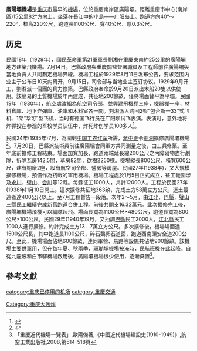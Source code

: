 {{Copy edit|time=2020-09-09T15:54:12+00:00}}
{{Location map+ |China Chongqing |float=left |height=200|width=400|caption=廣陽壩機場位置|places=
{{Location map~ |China Chongqing|lat=29.565|long= 106.745|label='''广阳坝机场'''}}
{{Location map~ |China Chongqing|lat=29.558333|long= 106.566667|label=[[重慶市人民政府|重慶市人民政府]]|position=left}}
{{Location map~ |China Chongqing|lat=30.9|long= 108.467|label=[[万州区|万州区]]|position=left}}
{{Location map~ |China Chongqing|lat=31.216667|long= 107.5|label=[[达州市|达州市]]|position=left}}
}}'''廣陽壩機場'''是[[重庆市|重庆市]]最早的[[機場|機場]]，位於重慶南岸區廣陽壩。距離重慶市中心(南岸區)15公里82°方向上，坐落在長江中的小島——[[广阳岛|广阳岛]]上。跑道方向40°～220°，標高220公尺，跑道長1100公尺、寬40公尺、厚0.3公尺。

==历史==
民國18年（1929年），[[國民革命軍|國民革命軍]]第21軍軍長[[劉湘|劉湘]]在重慶東南約25公里的廣陽壩地方建築飛機場。7月14日，巴縣政府與重慶關監督署職員及工程師前往廣陽壩與當地負責人共同劃定機場界線。機場工程於1929年8月11日发布公告，要求范围内业主于公布日10天内离开，9月15日，司令部与当地业主签订协议。1929年9月开工，劉湘派一個團的兵力修築。巴縣政府奉命於9月20日派出木船20隻以供使用。該簡易的土質機場於年內建成，共征地200餘畝，僅將場面鏟平為平壩。民國19年（1930年），航空處改組為航空司令部，並興建飛機棚三座，機器棚一座，材料倉庫、地下炸彈庫、油庫和木料室各一間。刘湘派人购回2架“包台斯一33”式飞机、1架“华可”型飞机，当时有德国飞行员在广阳坝试飞表演。表演时，意外地将炸弹投在参观的军校学员队伍中，炸死炸伤学员100多人<ref>{{Cite book|title=重庆市志 第5卷|last=重庆市地方志编纂委员会总编辑室编|first=|publisher=成都：成都科技大学出版社|year=1994.12|isbn=7-5616-2208-2|location=|pages=400-401}}</ref>。

民國24年(1935年)7月，為圍剿[[中国工农红军|中国工农红军]]所需，[[蔣中正|蔣中正]]令[[劉湘|劉湘]]擴修廣陽壩機場<ref>{{Cite book|title=重庆南岸文史资料 第14辑 交通专辑|last=重庆市南岸区政协文史资料委员会，重庆市南岸区交通局|first=|publisher=|year=2003.12|isbn=|location=|pages=48}}</ref>。7月20日，巴縣派技術員前往廣陽壩會同軍方共同測量之後，由工兵修築。至年底前擴修工程結束。場面加寬加長，跑道兩端延長線200公尺之內障礙物盡行剷除，拆除瓦房142.5間，草房82間，砍樹2250棵。機場縱長800公尺，橫寬600公尺，建有棚廠2座，設有航空司令部、營房等房屋。民國27年(1938年)，又大規模擴修機場，預備作為抗戰的軍用機場。機場工程處於1月5日正式成立，征工範圍涉及[[永川|永川]]、[[璧山|璧山]]、[[合川|合川]]等12縣。每縣征工1000人，共計12000人。工程於民國27年(1938年)1月10日開工。這次擴修共征地363畝，完成土方58萬立方公尺，運土最遠者達400公尺以上。至7月工程暫告一段落。次年2～5月，由[[江北|江北]]、[[巴縣|巴縣]]，[[璧山|璧山]]三縣民工繼續完成新舊跑道合併工程。前後共開支16.32萬元。此次擴修完工後，廣陽壩機場飛機可以編隊起飛。場面長寬為1100公尺×480公尺，跑道長寬為800公尺×100公尺。民國29年(1940年)9月，又抽調[[巴縣|巴縣]]民工2000人，[[江北縣|江北縣]]民工1000人進行擴修。約計完成土方13．7萬立方公尺。多次擴修後，機場場面達1500公尺長，其中跑道長1100公尺，碎石鵝卵石道面，跑道西南頭安全道200公尺。至此，機場場面佔地600餘畝，連同軍營、馬路等設施共佔地900餘畝。該機場主要供軍用，但在每年夏、秋兩季，珊瑚壩機場被淹時，民航班機在此起降。自從九龍坡和白市驛機場啟用後，廣陽壩機場很少使用，逐漸棄置<ref>「重慶近代機場一覽表」,歐陽傑著,《中國近代機場建設史(1910-1949)》,航空工業出版社,2008,第514-518頁</ref>。

== 參考文獻 ==
{{Reflist}}

{{重慶機場}}
[[category:重庆已停用的机场|category:重庆已停用的机场]]
[[category:重慶交通|category:重慶交通]]
[[Category:重庆大轰炸|Category:重庆大轰炸]]